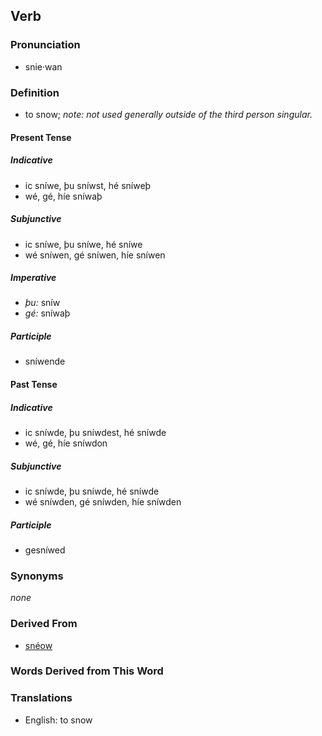 ==Verb==

===Pronunciation===
*snie·wan

===Definition===
*to snow; ''note: not used generally outside of the third person singular.''

====Present Tense====

=====Indicative=====
*ic sníwe, þu sníwst, hé sníweþ
*wé, gé, híe sníwaþ

=====Subjunctive=====
*ic sníwe, þu sníwe, hé sníwe
*wé sníwen, gé sníwen, híe sníwen

=====Imperative=====
*''þu:'' sníw
*''gé:'' sníwaþ

=====Participle=====
*sníwende

====Past Tense====

=====Indicative=====
*ic sníwde, þu sníwdest, hé sníwde
*wé, gé, híe sníwdon

=====Subjunctive=====
*ic sníwde, þu sníwde, hé sníwde
*wé sníwden, gé sníwden, híe sníwden

=====Participle=====
*gesníwed

===Synonyms===
''none''

===Derived From===
*[[snéow]]

===Words Derived from This Word===


===Translations===
*English: to snow